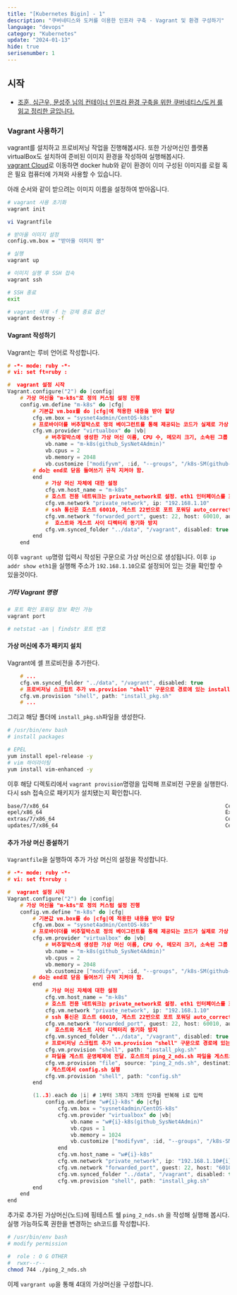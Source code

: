 ```yaml
---
title: "[Kubernetes Bigin] - 1"
description: "쿠버네티스와 도커를 이용한 인프라 구축 - Vagrant 및 환경 구성하기"
language: "devops"
category: "Kubernetes"
update: "2024-01-13"
hide: true
serisenumber: 1
---
```


## 시작
- [조훈, 심근우, 문성주 님의 컨테이너 인프라 환경 구축을 위한 쿠버네티스/도커 를 읽고 정리한 글입니다.](https://www.aladin.co.kr/shop/wproduct.aspx?ItemId=273111259)

### Vagrant 사용하기
vagrant를 설치하고 프로비저닝 작업을 진행해봅시다. 또한 가상머신인 플랫폼 virtualBox도 설치하여 준비된 이미지 환경을 작성하여 실행해봅시다.  
[vagrant Cloud](https://app.vagrantup.com/boxes/search)로 이동하면 docker hub와 같이 환경이 이미 구성된 이미지를 로컬 혹은 필요 컴퓨터에 가져와 사용할 수 있습니다.  

아래 순서와 같이 받으려는 이미지 이름을 설정하여 받아옵니다.
```bash
# vagrant 사용 초기화
vagrant init

vi Vagrantfile

# 받아올 이미지 설정
config.vm.box = "받아올 이미지 명"

# 실행
vagrant up

# 이미지 실행 후 SSH 접속
vagrant ssh

# SSH 종료
exit

# vagrant 삭제 -f 는 강제 종료 옵션
vagrant destroy -f
```

#### Vagrant 작성하기
Vagrant는 루비 언어로 작성합니다.

```c
# -*- mode: ruby -*-
# vi: set ft=ruby :

#  vagrant 설정 시작
Vagrant.configure("2") do |config|
    # 가상 머신을 "m-k8s"로 정의 커스텀 설정 진행
    config.vm.define "m-k8s" do |cfg|
        # 기본값 vm.box를 do |cfg|에 적용한 내용을 받아 할당
        cfg.vm.box = "sysnet4admin/CentOS-k8s"
        # 프로바이더를 버추얼박스로 정의 베이그런트를 통해 제공되는 코드가 실제로 가상 머신으로 작동될 플랫폼 do |vb|
        cfg.vm.provider "virtualbox" do |vb|
            # 버추얼박스에 생성한 가상 머신 이름, CPU 수, 메모리 크기, 소속된 그룹 명시
            vb.name = "m-k8s(github_SysNet4Admin)"
            vb.cpus = 2
            vb.memory = 2048
            vb.customize ["modifyvm", :id, "--groups", "/k8s-SM(github-SysNet4Admin)"]
        # do는 end로 닫음 들여쓰기 규칙 지켜야 함.
        end
            # 가상 머신 자체에 대한 설정   
            cfg.vm.host_name = "m-k8s"
            # 호스트 전용 네트워크는 private_network로 설정. eth1 인터페이스를 호스트 전용으로 구성. ip는 192.168.1.10 지정
            cfg.vm.network "private_network", ip: "192.168.1.10"
            # ssh 통신은 호스트 60010, 게스트 22번으로 포트 포워딩 auto_correct 는 포트가 겹치면 자동 변경
            cfg.vm.network "forwarded_port", guest: 22, host: 60010, auto_correct: true, id: "ssh"
            #  호스트와 게스트 사이 디렉터리 동기화 방지
            cfg.vm.synced_folder "../data", "/vagrant", disabled: true
        end
    end
```
이후 `vagrant up`명령 입력시 작성된 구문으로 가상 머신으로 생성됩니다. 이후 `ip addr show eth1`을 실행해 주소가 `192.168.1.10`으로 설정되어 있는 것을 확인할 수 있을것이다.

##### 기타 Vagrant 명령
```bash
# 포트 확인 포워딩 정보 확인 가능
vagrant port

# netstat -an | findstr 포트 번호
```

#### 가상 머신에 추가 패키지 설치
Vagrant에 셸 프로비전을 추가한다.
```c
    # ...
    cfg.vm.synced_folder "../data", "/vagrant", disabled: true
    # 프로비저닝 스크립트 추가 vm.provision "shell" 구문으로 경로에 있는 install_pkg.sh를 게스트 내부에서 호출해 실행
    cfg.vm.provision "shell", path: "install_pkg.sh"
    # ...
```

그리고 해당 폴더에 `install_pkg.sh`파일을 생성한다.
```sh
# /usr/bin/env bash
# install packages

# EPEL
yum install epel-release -y
# vim 하이라이팅
yum install vim-enhanced -y
```

이후 해당 디렉토리에서 `vagrant provision`명령을 입력해 프로비전 구문을 실행한다.  
다시 ssh 접속으로 패키지가 설치됐는지 확인합니다.

```bash
base/7/x86_64                                                        CentOS-7 - Base                                                                                     10,072
epel/x86_64                                                          Extra Packages for Enterprise Linux 7 - x86_64                                                      13,786
extras/7/x86_64                                                      CentOS-7 - Extras                                                                                      518
updates/7/x86_64                                                     CentOS-7 - Updates
```

#### 추가 가상 머신 증설하기
`Vagrantfile`을 실행하여 추가 가상 머신의 설정을 작성합니다.

```c
# -*- mode: ruby -*-
# vi: set ft=ruby :

#  vagrant 설정 시작
Vagrant.configure("2") do |config|
    # 가상 머신을 "m-k8s"로 정의 커스텀 설정 진행
    config.vm.define "m-k8s" do |cfg|
        # 기본값 vm.box를 do |cfg|에 적용한 내용을 받아 할당
        cfg.vm.box = "sysnet4admin/CentOS-k8s"
        # 프로바이더를 버추얼박스로 정의 베이그런트를 통해 제공되는 코드가 실제로 가상 머신으로 작동될 플랫폼 do |vb|
        cfg.vm.provider "virtualbox" do |vb|
            # 버추얼박스에 생성한 가상 머신 이름, CPU 수, 메모리 크기, 소속된 그룹 명시
            vb.name = "m-k8s(github_SysNet4Admin)"
            vb.cpus = 2
            vb.memory = 2048
            vb.customize ["modifyvm", :id, "--groups", "/k8s-SM(github-SysNet4Admin)"]
        # do는 end로 닫음 들여쓰기 규칙 지켜야 함.
        end
            # 가상 머신 자체에 대한 설정   
            cfg.vm.host_name = "m-k8s"
            # 호스트 전용 네트워크는 private_network로 설정. eth1 인터페이스를 호스트 전용으로 구성. ip는 192.168.1.10 지정
            cfg.vm.network "private_network", ip: "192.168.1.10"
            # ssh 통신은 호스트 60010, 게스트 22번으로 포트 포워딩 auto_correct 는 포트가 겹치면 자동 변경
            cfg.vm.network "forwarded_port", guest: 22, host: 60010, auto_correct: true, id: "ssh"
            #  호스트와 게스트 사이 디렉터리 동기화 방지
            cfg.vm.synced_folder "../data", "/vagrant", disabled: true
            # 프로비저닝 스크립트 추가 vm.provision "shell" 구문으로 경로에 있는 install_pkg.sh를 게스트 내부에서 호출해 실행
            cfg.vm.provision "shell", path: "install_pkg.sh"
            # 파일을 게스트 운영체제에 전달. 호스트의 ping_2_nds.sh 파일을 게스트의 홈 디렉터리로 전달 (/home/vagrant)
            cfg.vm.provision "file", source: "ping_2_nds.sh", destination: "ping_2_nds.sh"
            # 게스트에서 config.sh 실행
            cfg.vm.provision "shell", path: "config.sh"
        end

        (1..3).each do |i| # 1부터 3까지 3개의 인자를 반복해 i로 입력
            config.vm.define "w#{i}-k8s" do |cfg|
                cfg.vm.box = "sysnet4admin/CentOS-k8s"
                cfg.vm.provider "virtualbox" do |vb|
                    vb.name = "w#{i}-k8s(github_SysNet4Admin)"
                    vb.cpus = 1
                    vb.memory = 1024
                    vb.customize ["modifyvm", :id, "--groups", "/k8s-SM(github-SysNet4Admin)"]
                end
                cfg.vm.host_name = "w#{i}-k8s"
                cfg.vm.network "private_network", ip: "192.168.1.10#{i}"
                cfg.vm.network "forwarded_port", guest: 22, host: "6010#{i}", auto_correct: true, id: "ssh"
                cfg.vm.synced_folder "../data", "/vagrant", disabled: true
                cfg.vm.provision "shell", path: "install_pkg.sh"
        end
    end
end
```
추가로 추가된 가상머신(노드)에 핑테스트 쉘 `ping_2_nds.sh` 을 작성해 실행해 봅시다. 실행 가능하도록 권한을 변경하는 sh코드를 작성합니다.

```sh
# /usr/bin/env bash
# modify permission

#  role : O G OTHER
#  rwxr--r--
chmod 744 ./ping_2_nds.sh
```

이제 `vargrant up`을 통해 4대의 가상머신을 구성합니다.